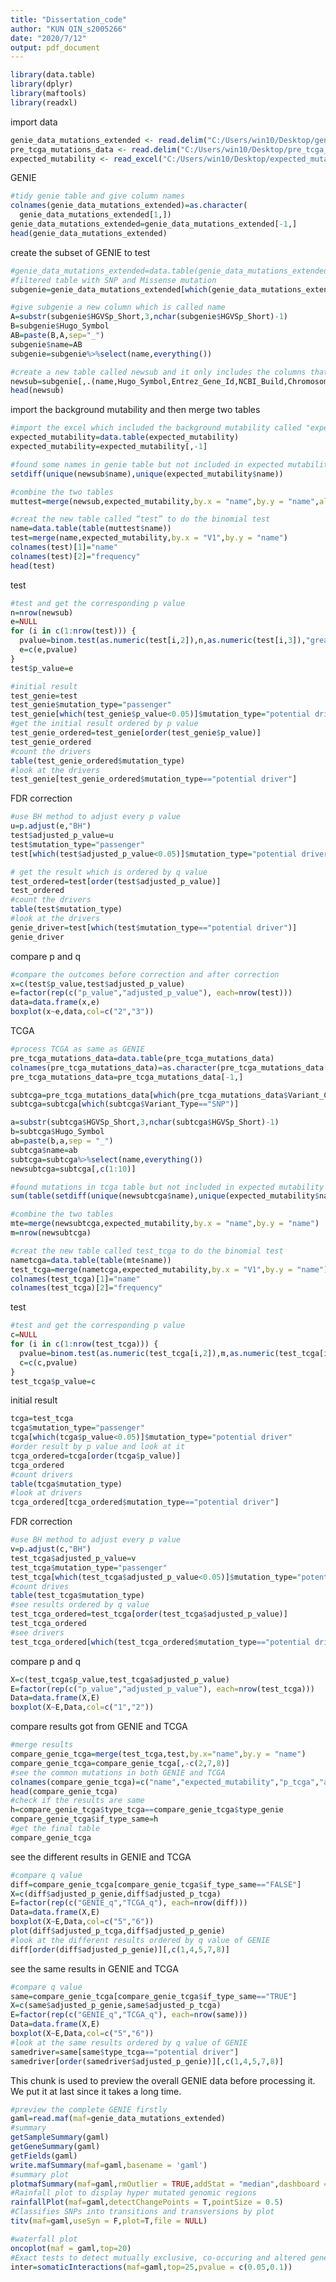 ---
title: "Dissertation_code"
author: "KUN QIN_s2005266"
date: "2020/7/12"
output: pdf_document
---

```{r}
library(data.table)
library(dplyr)
library(maftools)
library(readxl)
```


import data
```{r}
genie_data_mutations_extended <- read.delim("C:/Users/win10/Desktop/genie_data_mutations_extended.txt", header=FALSE)
pre_tcga_mutations_data <- read.delim("C:/Users/win10/Desktop/pre_tcga_mutations_data.txt", header=FALSE)
expected_mutability <- read_excel("C:/Users/win10/Desktop/expected_mutability.xlsx")
```

GENIE
```{r}
#tidy genie table and give column names
colnames(genie_data_mutations_extended)=as.character(
  genie_data_mutations_extended[1,])
genie_data_mutations_extended=genie_data_mutations_extended[-1,]
head(genie_data_mutations_extended)
```


create the subset  of GENIE to test
```{r}
#genie_data_mutations_extended=data.table(genie_data_mutations_extended)
#filtered table with SNP and Missense mutation
subgenie=genie_data_mutations_extended[which(genie_data_mutations_extended$Variant_Classification=="Missense_Mutation"&genie_data_mutations_extended$Variant_Type=="SNP")]

#give subgenie a new column which is called name
A=substr(subgenie$HGVSp_Short,3,nchar(subgenie$HGVSp_Short)-1)
B=subgenie$Hugo_Symbol
AB=paste(B,A,sep="_")
subgenie$name=AB
subgenie=subgenie%>%select(name,everything())

#create a new table called newsub and it only includes the columns that we are interested
newsub=subgenie[,.(name,Hugo_Symbol,Entrez_Gene_Id,NCBI_Build,Chromosome,Start_Position,End_Position,Variant_Classification,Variant_Type)]
head(newsub)
```

import the background mutability and  then merge two tables
```{r}
#import the excel which included the background mutability called "expected mutability"
expected_mutability=data.table(expected_mutability)
expected_mutability=expected_mutability[,-1]

#found some names in genie table but not included in expected mutability table
setdiff(unique(newsub$name),unique(expected_mutability$name))

#combine the two tables
muttest=merge(newsub,expected_mutability,by.x = "name",by.y = "name",all=T)

#creat the new table called “test” to do the binomial test
name=data.table(table(muttest$name))
test=merge(name,expected_mutability,by.x = "V1",by.y = "name")
colnames(test)[1]="name"
colnames(test)[2]="frequency"
head(test)
```

test
```{r}
#test and get the corresponding p value
n=nrow(newsub)
e=NULL
for (i in c(1:nrow(test))) {
  pvalue=binom.test(as.numeric(test[i,2]),n,as.numeric(test[i,3]),"greater",conf.level = 0.95)$p.value
  e=c(e,pvalue)
}
test$p_value=e

#initial result
test_genie=test
test_genie$mutation_type="passenger"
test_genie[which(test_genie$p_value<0.05)]$mutation_type="potential driver"
#get the initial result ordered by p value
test_genie_ordered=test_genie[order(test_genie$p_value)]
test_genie_ordered
#count the drivers
table(test_genie_ordered$mutation_type)
#look at the drivers
test_genie[test_genie_ordered$mutation_type=="potential driver"]
```

FDR correction
```{r}
#use BH method to adjust every p value
u=p.adjust(e,"BH")
test$adjusted_p_value=u
test$mutation_type="passenger"
test[which(test$adjusted_p_value<0.05)]$mutation_type="potential driver"

# get the result which is ordered by q value
test_ordered=test[order(test$adjusted_p_value)]
test_ordered
#count the drivers
table(test$mutation_type)
#look at the drivers
genie_driver=test[which(test$mutation_type=="potential driver")]
genie_driver
```


compare p and q
```{r}
#compare the outcomes before correction and after correction
x=c(test$p_value,test$adjusted_p_value)
e=factor(rep(c("p_value","adjusted_p_value"), each=nrow(test)))
data=data.frame(x,e)
boxplot(x~e,data,col=c("2","3"))
```


TCGA
```{r}
#process TCGA as same as GENIE
pre_tcga_mutations_data=data.table(pre_tcga_mutations_data)
colnames(pre_tcga_mutations_data)=as.character(pre_tcga_mutations_data[1,])
pre_tcga_mutations_data=pre_tcga_mutations_data[-1,]

subtcga=pre_tcga_mutations_data[which(pre_tcga_mutations_data$Variant_Classification=="Missense_Mutation")]
subtcga=subtcga[which(subtcga$Variant_Type=="SNP")]

a=substr(subtcga$HGVSp_Short,3,nchar(subtcga$HGVSp_Short)-1)
b=subtcga$Hugo_Symbol
ab=paste(b,a,sep = "_")
subtcga$name=ab
subtcga=subtcga%>%select(name,everything())
newsubtcga=subtcga[,c(1:10)]

#found mutations in tcga table but not included in expected mutability table
sum(table(setdiff(unique(newsubtcga$name),unique(expected_mutability$name))))

#combine the two tables
mte=merge(newsubtcga,expected_mutability,by.x = "name",by.y = "name")
m=nrow(newsubtcga)

#creat the new table called test_tcga to do the binomial test
nametcga=data.table(table(mte$name))
test_tcga=merge(nametcga,expected_mutability,by.x = "V1",by.y = "name")
colnames(test_tcga)[1]="name"
colnames(test_tcga)[2]="frequency"
```

test
```{r}
#test and get the corresponding p value
c=NULL
for (i in c(1:nrow(test_tcga))) {
  pvalue=binom.test(as.numeric(test_tcga[i,2]),m,as.numeric(test_tcga[i,3]),"greater",conf.level = 0.95)$p.value
  c=c(c,pvalue)
}
test_tcga$p_value=c
```

initial result
```{r}
tcga=test_tcga
tcga$mutation_type="passenger"
tcga[which(tcga$p_value<0.05)]$mutation_type="potential driver"
#order result by p value and look at it
tcga_ordered=tcga[order(tcga$p_value)]
tcga_ordered
#count drivers
table(tcga$mutation_type)
#look at drivers
tcga_ordered[tcga_ordered$mutation_type=="potential driver"]

```

FDR correction
```{r}
#use BH method to adjust every p value
v=p.adjust(c,"BH")
test_tcga$adjusted_p_value=v
test_tcga$mutation_type="passenger"
test_tcga[which(test_tcga$adjusted_p_value<0.05)]$mutation_type="potential driver"
#count drives
table(test_tcga$mutation_type)
#see results ordered by q value
test_tcga_ordered=test_tcga[order(test_tcga$adjusted_p_value)]
test_tcga_ordered
#see drivers
test_tcga_ordered[which(test_tcga_ordered$mutation_type=="potential driver")]
```

compare p and q
```{r}
X=c(test_tcga$p_value,test_tcga$adjusted_p_value)
E=factor(rep(c("p_value","adjusted_p_value"), each=nrow(test_tcga)))
Data=data.frame(X,E)
boxplot(X~E,Data,col=c("1","2"))
```

compare results got from GENIE and TCGA
```{r}
#merge results
compare_genie_tcga=merge(test_tcga,test,by.x="name",by.y = "name")
compare_genie_tcga=compare_genie_tcga[,-c(2,7,8)]
#see the common mutations in both GENIE and TCGA
colnames(compare_genie_tcga)=c("name","expected_mutability","p_tcga","adjusted_p_tcga","type_tcga","p_genie","adjusted_p_genie","type_genie")
head(compare_genie_tcga)
#check if the results are same
h=compare_genie_tcga$type_tcga==compare_genie_tcga$type_genie
compare_genie_tcga$if_type_same=h
#get the final table
compare_genie_tcga

```


see the different results in GENIE and TCGA
```{r}
#compare q value
diff=compare_genie_tcga[compare_genie_tcga$if_type_same=="FALSE"]
X=c(diff$adjusted_p_genie,diff$adjusted_p_tcga)
E=factor(rep(c("GENIE_q","TCGA_q"), each=nrow(diff)))
Data=data.frame(X,E)
boxplot(X~E,Data,col=c("5","6"))
plot(diff$adjusted_p_tcga,diff$adjusted_p_genie)
#look at the different results ordered by q value of GENIE
diff[order(diff$adjusted_p_genie)][,c(1,4,5,7,8)]

```

see the same results in GENIE and TCGA
```{r}
#compare q value
same=compare_genie_tcga[compare_genie_tcga$if_type_same=="TRUE"]
X=c(same$adjusted_p_genie,same$adjusted_p_tcga)
E=factor(rep(c("GENIE_q","TCGA_q"), each=nrow(same)))
Data=data.frame(X,E)
boxplot(X~E,Data,col=c("5","6"))
#look at the same results ordered by q value of GENIE
samedriver=same[same$type_tcga=="potential driver"]
samedriver[order(samedriver$adjusted_p_genie)][,c(1,4,5,7,8)]
```

This chunk is used to preview the overall GENIE data before processing it. We put it at last since it takes a long time.
```{r}
#preview the complete GENIE firstly
gaml=read.maf(maf=genie_data_mutations_extended)
#summary 
getSampleSummary(gaml)
getGeneSummary(gaml)
getFields(gaml)
write.mafSummary(maf=gaml,basename = 'gaml')
#summary plot
plotmafSummary(maf=gaml,rmOutlier = TRUE,addStat = "median",dashboard = T,titvRaw = F)
#Rainfall plot to display hyper mutated genomic regions
rainfallPlot(maf=gaml,detectChangePoints = T,pointSize = 0.5)
#Classifies SNPs into transitions and transversions by plot
titv(maf=gaml,useSyn = F,plot=T,file = NULL)
```
```{r}
#waterfall plot
oncoplot(maf = gaml,top=20)
#Exact tests to detect mutually exclusive, co-occuring and altered genesets.
inter=somaticInteractions(maf=gaml,top=25,pvalue = c(0.05,0.1))
```




